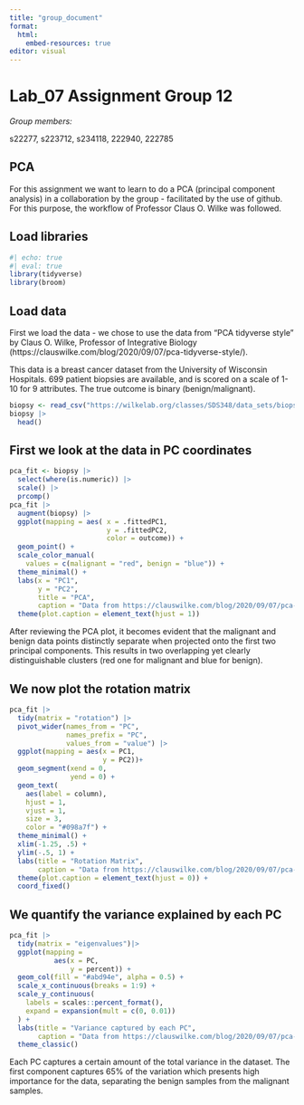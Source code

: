 ```yaml
---
title: "group_document"
format:
  html:
    embed-resources: true
editor: visual
---
```


# Lab_07 Assignment Group 12

*Group members:*

s22277, s223712, s234118, 222940, 222785

## PCA

For this assignment we want to learn to do a PCA (principal component analysis) in a collaboration by the group - facilitated by the use of github. For this purpose, the workflow of Professor Claus O. Wilke was followed.

## Load libraries

```r
#| echo: true
#| eval: true
library(tidyverse)
library(broom)
```

## Load data

First we load the data - we chose to use the data from "PCA tidyverse style" by Claus O. Wilke, Professor of Integrative Biology (https://clauswilke.com/blog/2020/09/07/pca-tidyverse-style/).

This data is a breast cancer dataset from the University of Wisconsin Hospitals. 699 patient biopsies are available, and is scored on a scale of 1-10 for 9 attributes. The true outcome is binary (benign/malignant).

```r
biopsy <- read_csv("https://wilkelab.org/classes/SDS348/data_sets/biopsy.csv")
biopsy |> 
  head()
```

## First we look at the data in PC coordinates

```r
pca_fit <- biopsy |> 
  select(where(is.numeric)) |> 
  scale() |> 
  prcomp()
pca_fit |> 
  augment(biopsy) |> 
  ggplot(mapping = aes( x = .fittedPC1, 
                        y = .fittedPC2, 
                        color = outcome)) + 
  geom_point() +
  scale_color_manual(
    values = c(malignant = "red", benign = "blue")) +
  theme_minimal() +
  labs(x = "PC1",
       y = "PC2",
       title = "PCA",
       caption = "Data from https://clauswilke.com/blog/2020/09/07/pca-tidyverse-style/") +
  theme(plot.caption = element_text(hjust = 1))
```

After reviewing the PCA plot, it becomes evident that the malignant and benign data points distinctly separate when projected onto the first two principal components. This results in two overlapping yet clearly distinguishable clusters (red one for malignant and blue for benign).

## We now plot the rotation matrix

```r
pca_fit |> 
  tidy(matrix = "rotation") |> 
  pivot_wider(names_from = "PC", 
              names_prefix = "PC",
              values_from = "value") |> 
  ggplot(mapping = aes(x = PC1, 
                       y = PC2))+
  geom_segment(xend = 0, 
               yend = 0) +
  geom_text(
    aes(label = column),
    hjust = 1, 
    vjust = 1,
    size = 3,
    color = "#098a7f") +
  theme_minimal() +
  xlim(-1.25, .5) + 
  ylim(-.5, 1) + 
  labs(title = "Rotation Matrix",
       caption = "Data from https://clauswilke.com/blog/2020/09/07/pca-tidyverse-style/") +
  theme(plot.caption = element_text(hjust = 0)) +
  coord_fixed()
```

## We quantify the variance explained by each PC

```r
pca_fit |>
  tidy(matrix = "eigenvalues")|> 
  ggplot(mapping = 
           aes(x = PC, 
               y = percent)) +
  geom_col(fill = "#abd94e", alpha = 0.5) +
  scale_x_continuous(breaks = 1:9) +
  scale_y_continuous(
    labels = scales::percent_format(),
    expand = expansion(mult = c(0, 0.01))
  ) +
  labs(title = "Variance captured by each PC", 
       caption = "Data from https://clauswilke.com/blog/2020/09/07/pca-tidyverse-style/")
  theme_classic()
```

Each PC captures a certain amount of the total variance in the dataset. The first component captures 65% of the variation which presents high importance for the data, separating the benign samples from the malignant samples.
